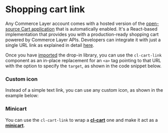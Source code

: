 
<Meta of={Stories} />

# Shopping cart link

Any Commerce Layer account comes with a hosted version of the [open-source Cart application](https://github.com/commercelayer/commercelayer-cart) that is automatically enabled. It's a React-based implementation that provides you with a production-ready shopping cart powered by Commerce Layer APIs. Developers can integrate it with just a single URL link as explained in detail [here](https://github.com/commercelayer/commercelayer-cart#hosted-version).

Once you have [imported](?path=/docs/getting-started--docs) the drop-in library, you can use the `cl-cart-link` component as an in-place replacement for an `<a>` tag pointing to that URL with the option to specify the `target`, as shown in the code snippet below.

<Canvas of={Stories.Basic} />

<Controls of={Stories.Basic} />

### Custom icon

Instead of a simple text link, you can use any custom icon, as shown in the example below:

<Canvas of={Stories.WithIcon} />

### Minicart

You can use the `cl-cart-link` to wrap a [**cl-cart**](?path=/docs/components-cart-cl-cart--docs) one and make it act as a [**minicart**](?path=/docs/components-cart-cl-cart-minicart--docs).

